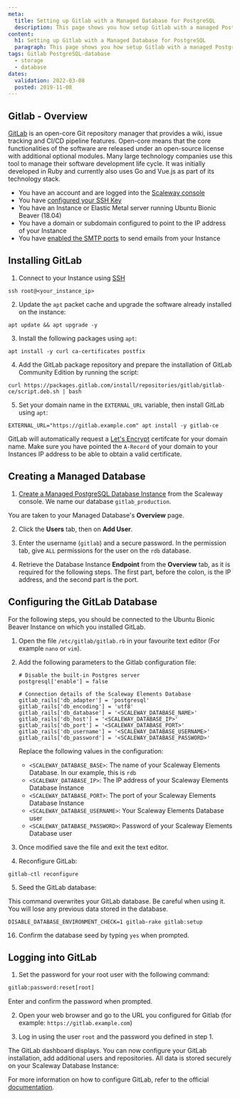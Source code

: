 ```yaml
---
meta:
  title: Setting up Gitlab with a Managed Database for PostgreSQL
  description: This page shows you how setup Gitlab with a managed PostgreSQL database
content:
  h1: Setting up Gitlab with a Managed Database for PostgreSQL
  paragraph: This page shows you how setup Gitlab with a managed PostgreSQL database
tags: Gitlab PostgreSQL-database 
  - storage
  - database
dates:
  validation: 2022-03-08
  posted: 2019-11-08
---
```


## Gitlab - Overview

[GitLab](https://about.gitlab.com/) is an open-core Git repository manager that provides a wiki, issue tracking and CI/CD pipeline features. Open-core means that the core functionalities of the software are released under an open-source license with additional optional modules.
Many large technology companies use this tool to manage their software development life cycle. It was initially developed in Ruby and currently also uses Go and Vue.js as part of its technology stack.

<Message type="requirement">

- You have an account and are logged into the [Scaleway console](https://console.scaleway.com)  
- You have [configured your SSH Key](/console/my-project/how-to/create-ssh-key/)
- You have an Instance or Elastic Metal server running Ubuntu Bionic Beaver (18.04)
- You have a domain or subdomain configured to point to the IP address of your Instance
- You have [enabled the SMTP ports](/console/my-account/how-to/send-emails-from-your-instance/) to send emails from your Instance

</Message>

## Installing GitLab

1. Connect to your Instance using [SSH](/compute/instances/how-to/connect-to-instance/)
  ```
  ssh root@<your_instance_ip>
  ```

2. Update the `apt` packet cache and upgrade the software already installed on the instance:
  ```
  apt update && apt upgrade -y
  ```

3. Install the following packages using `apt`:
  ```
  apt install -y curl ca-certificates postfix
  ```

4. Add the GitLab package repository and prepare the installation of GitLab Community Edition by running the script:
  ```
  curl https://packages.gitlab.com/install/repositories/gitlab/gitlab-ce/script.deb.sh | bash
  ```

5. Set your domain name in the `EXTERNAL_URL` variable, then install GitLab using `apt`:
  ```
  EXTERNAL_URL="https://gitlab.example.com" apt install -y gitlab-ce
  ```

  <Message type="important">

  GitLab will automatically request a [Let's Encrypt](/tutorials/configure-nginx-lets-encrypt/) certifcate for your domain name. Make sure you have pointed the `A-Record` of your domain to your Instances IP address to be able to obtain a valid certificate.

  </Message>

## Creating a Managed Database

1. [Create a Managed PostgreSQL Database Instance](/storage/database/how-to/create-a-database/) from the Scaleway console. We name our database `gitlab_production`.

  You are taken to your Managed Database's **Overview** page.

2. Click the **Users** tab, then on **Add User**.

3. Enter the username (`gitlab`) and a secure password. In the permission tab, give `ALL` permissions for the user on the `rdb` database.

4. Retrieve the Database Instance **Endpoint** from the **Overview** tab, as it is required for the following steps. The first part, before the colon, is the IP address, and the second part is the port.

## Configuring the GitLab Database

For the following steps, you should be connected to the Ubuntu Bionic Beaver Instance on which you installed GitLab.

1. Open the file `/etc/gitlab/gitlab.rb` in your favourite text editor (For example `nano` or `vim`).

2. Add the following parameters to the Gitlab configuration file:
    ```
    # Disable the built-in Postgres server
    postgresql['enable'] = false

    # Connection details of the Scaleway Elements Database
    gitlab_rails['db_adapter'] = 'postgresql'
    gitlab_rails['db_encoding'] = 'utf8'
    gitlab_rails['db_database'] = '<SCALEWAY_DATABASE_NAME>'
    gitlab_rails['db_host'] = '<SCALEWAY_DATABASE_IP>'
    gitlab_rails['db_port'] = '<SCALEWAY_DATABASE_PORT>'
    gitlab_rails['db_username'] = '<SCALEWAY_DATABASE_USERNAME>'
    gitlab_rails['db_password'] = '<SCALEWAY_DATABASE_PASSWORD>'
    ```
    Replace the following values in the configuration:
    - `<SCALEWAY_DATABASE_BASE>`: The name of your Scaleway Elements Database. In our example, this is `rdb`
    - `<SCALEWAY_DATABASE_IP>`: The IP address of your Scaleway Elements Database Instance
    - `<SCALEWAY_DATABASE_PORT>`: The port of your Scaleway Elements Database Instance
    - `<SCALEWAY_DATABASE_USERNAME>`: Your Scaleway Elements Database user
    - `<SCALEWAY_DATABASE_PASSWORD>`: Password of your Scaleway Elements Database user

3. Once modified save the file and exit the text editor.

4. Reconfigure GitLab:
  ```
  gitlab-ctl reconfigure
  ```

5. Seed the GitLab database:

  <Message type="important">
  
  This command overwrites your GitLab database. Be careful when using it. You will lose any previous data stored in the database.
  
  </Message>

  ```
  DISABLE_DATABASE_ENVIRONMENT_CHECK=1 gitlab-rake gitlab:setup
  ```

16. Confirm the database seed by typing `yes` when prompted.

## Logging into GitLab

1. Set the password for your root user with the following command:

  ```bash
  gitlab:password:reset[root]
  ```

  Enter and confirm the password when prompted.

2. Open your web browser and go to the URL you configured for Gitlab (for example: `https://gitlab.example.com`)

3. Log in using the user `root` and the password you defined in step 1.

  The GitLab dashboard displays. You can now configure your GitLab installation, add additional users and repositories. All data is stored securely on your Scaleway Database Instance:
  <Lightbox src="scaleway-gitlab_dashboard.png" alt="" />

For more information on how to configure GitLab, refer to the official [documentation](https://docs.gitlab.com/ee/administration/index.html#configuring-gitlab).
